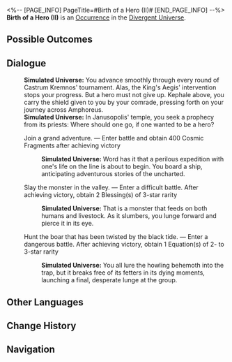 <%-- [PAGE_INFO]
PageTitle=#Birth of a Hero (II)#
[END_PAGE_INFO] --%>
{{Stub}}
{{Simulated Universe Event Infobox
|id            = 25901-1
|title         = 
|image         = <!--TBA: SpriteOutput/Rogue/RandomEvent/PicRogueEvent_32.png-->
|domains_su    = 
|domains_swarm = 
|domains_gng   = 
|domains_du    = Unknown
|domains_und   = 
|requirements  = 
|prev          = 
|next          = 
|characters    = 
|factions      = 
|order         = 
|order_du      = 143
}}
'''Birth of a Hero (II)''' is an [[Divergent Universe/Occurrence|Occurrence]] in the [[Divergent Universe]].

==Possible Outcomes==
{{Possible Outcomes
|choice_1 = Join a grand adventure.
|result_1 = Enter battle and obtain 400 Cosmic Fragments after achieving victory

|choice_2 = Slay the monster in the valley.
|result_2 = Enter a difficult battle. After achieving victory, obtain 2 Blessing(s) of 3-star rarity

|choice_3 = Hunt the boar that has been twisted by the black tide.
|result_3 = Enter a dangerous battle. After achieving victory, obtain 1 Equation(s) of 2- to 3-star rarity

}}
<!--
==Gameplay Notes==
* 
-->
==Dialogue==
{{Dialogue Start}}
:'''Simulated Universe:''' You advance smoothly through every round of Castrum Kremnos' tournament. Alas, the King's Aegis' intervention stops your progress. But a hero must not give up. Kephale above, you carry the shield given to you by your comrade, pressing forth on your journey across Amphoreus.
:'''Simulated Universe:''' In Janusopolis' temple, you seek a prophecy from its priests: Where should one go, if one wanted to be a hero?
:{{DIcon|Star}} Join a grand adventure. &mdash; Enter battle and obtain 400 Cosmic Fragments after achieving victory
::'''Simulated Universe:''' Word has it that a perilous expedition with one's life on the line is about to begin. You board a ship, anticipating adventurous stories of the uncharted.
:{{DIcon|Star}} Slay the monster in the valley. &mdash; Enter a difficult battle. After achieving victory, obtain 2 Blessing(s) of 3-star rarity
::'''Simulated Universe:''' That is a monster that feeds on both humans and livestock. As it slumbers, you lunge forward and pierce it in its eye.
:{{DIcon|Star}} Hunt the boar that has been twisted by the black tide. &mdash; Enter a dangerous battle. After achieving victory, obtain 1 Equation(s) of 2- to 3-star rarity
::'''Simulated Universe:''' You all lure the howling behemoth into the trap, but it breaks free of its fetters in its dying moments, launching a final, desperate lunge at the group.
{{Dialogue End}}

==Other Languages==
{{Other Languages
|en   = Birth of a Hero (II)
|zhs  = 英雄的诞生（其二）
|zht  = 英雄的誕生（其二）
|ja   = 英雄の誕生（その2）
|ko   = 영웅의 탄생(2)
|es   = El nacimiento de un héroe II
|fr   = Naissance d'un héros (II)
|ru   = Рождение героя II
|th   = กำเนิดวีรชน (II)
|vi   = Sự Ra Đời Của Anh Hùng (II)
|de   = Geburt eines Helden (II)
|id   = Lahirnya Pahlawan 2
|pt   = O Nascimento de um Herói (II)
}}

==Change History==
{{Change History|3.1}}

==Navigation==
{{Occurrence Navbox}}